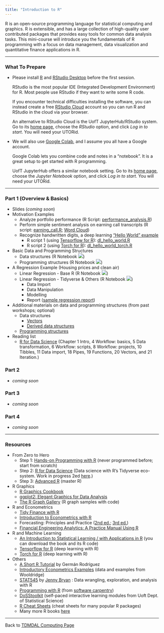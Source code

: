 ```yaml
---
title: "Introduction to R"
---
```


R is an open-source programming language for statistical computing and graphics. R is extensible, and has a large collection of high-quality user contributed packages that provides easy tools for common data analysis tasks. This mini-course will introduce you the fundamentals of R programming with a focus on data management, data visualization and quantitative finance applications in R.

------------------------------------------------------------------------

### What To Prepare

- Please install [R](https://www.r-project.org/) and [RStudio Desktop](https://rstudio.com/products/rstudio/download/) before the first session.

  RStudio is the most popular IDE (Integrated Development Environment) for R. Most people use RStudio if they want to write some R code.

  If you encounter technical difficulties installing the software, you can instead create a free [RStudio Cloud](https://rstudio.cloud/) account so you can run R and RStudio in the cloud via your browser.
  
  An alternative to RStudio Cloud is the UofT JupyterHub/RStudio system. Go to its [home page](https://jupyter.utoronto.ca/hub/login), choose the *RStudio* option, and click *Log in to start*. You will need your UTORid.

- We will also use [Google Colab](https://colab.to/r), and I assume you all have a Google account.
  
  Google Colab lets you combine code and notes in a "notebook". It is a great setup to get started with R programming.

  UofT JupyterHub offers a similar notebook setting. Go to its [home page](https://jupyter.utoronto.ca/hub/login), choose the *Jupyter Notebook* option, and click *Log in to start*. You will need your UTORid.

------------------------------------------------------------------------

### Part 1 (Overview & Basics)

- Slides (*coming soon*)
- Motivation Examples
  - Analyze portfolio performance (R Script: [performance_analysis.R](session_1/performance_analysis.R))
  - Perform simple sentiment analysis on earning call transcripts (R script: [earning_call.R](session_1/earning_call.R); [Word Cloud](session_1/msft_word_cloud.html))
  - Recognize handwritten digits, a deep learning ["Hello World" example](https://tensorflow.rstudio.com/tutorials/beginners/)
    - R script 1 (using [Tensorflow for R](https://tensorflow.rstudio.com/)): [dl_hello_world.R](session_1/dl_hello_world.R)
    - R script 2 (using [Torch for R](https://torch.mlverse.org/)): [dl_hello_world_torch.R](session_1/dl_hello_world_torch.R)
- Basic Data and Programming Structures
  -   Data structures (R Notebook [![](colab-badge.svg)](https://colab.research.google.com/github/tdmdal/r-workshop-202223-winter/blob/master/docs/session_1/R_Basic_Data_Structures.ipynb))
    -   Programming structures (R Notebook [![](colab-badge.svg)](https://colab.research.google.com/github/tdmdal/r-workshop-202223-winter/blob/master/docs/session_1/R_Basic_Programming_Structures.ipynb))
- A Regression Example (Housing prices and clean air)
  - Linear Regression - Base R (R Notebook [![](colab-badge.svg)](https://colab.research.google.com/github/tdmdal/r-workshop-202223-winter/blob/master/docs/session_1/Housing_Prices_Regression_Analysis_(with_base_R).ipynb))
  - Linear Regression - Tidyverse & Others (R Notebook [![](colab-badge.svg)](https://colab.research.google.com/github/tdmdal/r-workshop-202223-winter/blob/master/docs/session_1/Housing_Prices_Regression_Analysis_(with_Tidyverse_and_Others).ipynb))
    - Data Import
    - Data Manipulation
    - Modelling
    - Report ([sample regression report](session_1/result.html))

- Additional materials on data and programming structures (from past workshops; optional)
  - Data structures
    - [Vectors](extra_material/part1_1_vector.html)
    - [Derived data structures](extra_material/part1_2_derived_ds.html)
  - [Programming structures](extra_material/part1_3_function.html)

- Reading list
  - [R for Data Science](https://r4ds.had.co.nz/) (Chapter 1 Intro, 4 Workflow: basics, 5 Data transformation, 6 Workflow: scripts, 8 Workflow: projects, 10 Tibbles, 11 Data import, 18 Pipes, 19 Functions, 20 Vectors, and 21 Iteration.)


### Part 2

- *coming soon*


### Part 3

- *coming soon*


### Part 4

- *coming soon*


------------------------------------------------------------------------

### Resources

- From Zero to Hero
  - Step 1: [Hands-on Programming with R](https://rstudio-education.github.io/hopr/) (never programmed before; start from scratch)
  - Step 2: [R for Data Science](https://r4ds.had.co.nz/) (Data science with R's Tidyverse eco-system. Work in progress 2ed [here](https://r4ds.hadley.nz/).)
  - Step 3: [Advanced R](https://adv-r.hadley.nz/) (master R)

- R Graphics
  - [R Graphics Cookbook](https://r-graphics.org/)
  - [ggplot2: Elegant Graphics for Data Analysis](https://ggplot2-book.org/)
  - [The R Graph Gallery](https://www.r-graph-gallery.com/) (R graph samples with code)

- R and Econometrics
  - [Tidy Finance with R](https://www.tidy-finance.org/index.html)
  - [Introduction to Econometrics with R](https://www.econometrics-with-r.org/)
  - Forecasting: Principles and Practice ([2nd ed.](https://otexts.com/fpp2/); [3rd ed.](https://otexts.com/fpp3/))
  - [Financial Engineering Analytics: A Practice Manual Using R](https://bookdown.org/wfoote01/faur/)

- R and Machine Learning
  - [An Introduction to Statistical Learning / with Applications in R](https://www.statlearning.com/) (you can download the book and its R code)
  - [Tensorflow for R](https://tensorflow.rstudio.com/) (deep learning with R)
  - [Torch for R](https://torch.mlverse.org/) (deep learning with R)
        
- Others
  - [A Short R Tutorial](https://data.princeton.edu/R) by Germán Rodríguez
  - [Introductory Econometrics Examples](https://justinmshea.github.io/wooldridge/articles/Introductory-Econometrics-Examples.html) (data and examples from Wooldridge)
  - [STAT545](https://stat545.com/) by [Jenny Bryan](https://jennybryan.org/) : Data wrangling, exploration, and analysis with R
  - [Programming with R](https://swcarpentry.github.io/r-novice-inflammation/) (from [software carpentry](https://software-carpentry.org/))
  - [DoSStoolkit](https://dosstoolkit.com/) (self-paced interactive learning modules from Uoft Dept. of Statistical Science)
  - [R Cheat Sheets](https://www.rstudio.com/resources/cheatsheets/) (cheat sheets for many popular R packages)
  - Many more R books [here](https://bookdown.org/)

------------------------------------------------------------------------

Back to [TDMDAL Computing Page](https://tdmdal.github.io/)

